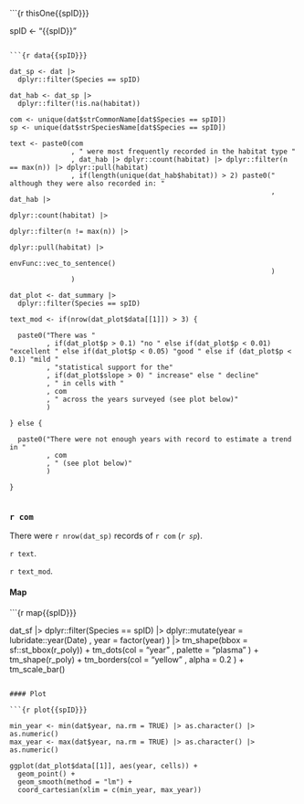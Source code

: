 
```{r thisOne{{spID}}}

spID <- "{{spID}}"

```

```{r data{{spID}}}

dat_sp <- dat |>
  dplyr::filter(Species == spID)

dat_hab <- dat_sp |>
  dplyr::filter(!is.na(habitat))

com <- unique(dat$strCommonName[dat$Species == spID])
sp <- unique(dat$strSpeciesName[dat$Species == spID])

text <- paste0(com
               , " were most frequently recorded in the habitat type "
               , dat_hab |> dplyr::count(habitat) |> dplyr::filter(n == max(n)) |> dplyr::pull(habitat)
               , if(length(unique(dat_hab$habitat)) > 2) paste0(" although they were also recorded in: "
                                                                , dat_hab |>
                                                                  dplyr::count(habitat) |>
                                                                  dplyr::filter(n != max(n)) |>
                                                                  dplyr::pull(habitat) |>
                                                                  envFunc::vec_to_sentence()
                                                                )
               )

dat_plot <- dat_summary |>
  dplyr::filter(Species == spID)

text_mod <- if(nrow(dat_plot$data[[1]]) > 3) {

  paste0("There was "
         , if(dat_plot$p > 0.1) "no " else if(dat_plot$p < 0.01) "excellent " else if(dat_plot$p < 0.05) "good " else if (dat_plot$p < 0.1) "mild "
         , "statistical support for the"
         , if(dat_plot$slope > 0) " increase" else " decline"
         , " in cells with "
         , com
         , " across the years surveyed (see plot below)"
         )
  
} else {
  
  paste0("There were not enough years with record to estimate a trend in "
         , com
         , " (see plot below)"
         )
  
}


```

### `r com`

There were `r nrow(dat_sp)` records of `r com` (_`r sp`_).

`r text`.

`r text_mod`.

#### Map

```{r map{{spID}}}

dat_sf |>
  dplyr::filter(Species == spID) |>
  dplyr::mutate(year = lubridate::year(Date)
                , year = factor(year)
                ) |>
tm_shape(bbox = sf::st_bbox(r_poly)) +
  tm_dots(col = "year"
          , palette = "plasma"
          ) +
  tm_shape(r_poly) +
  tm_borders(col = "yellow"
             , alpha = 0.2
             ) +
  tm_scale_bar()

```

#### Plot

```{r plot{{spID}}}

min_year <- min(dat$year, na.rm = TRUE) |> as.character() |> as.numeric()
max_year <- max(dat$year, na.rm = TRUE) |> as.character() |> as.numeric()

ggplot(dat_plot$data[[1]], aes(year, cells)) +
  geom_point() +
  geom_smooth(method = "lm") +
  coord_cartesian(xlim = c(min_year, max_year))

```
